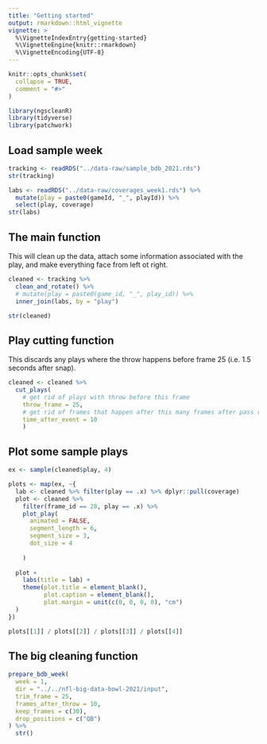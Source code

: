 ```yaml
---
title: "Getting started"
output: rmarkdown::html_vignette
vignette: >
  %\VignetteIndexEntry{getting-started}
  %\VignetteEngine{knitr::rmarkdown}
  %\VignetteEncoding{UTF-8}
---
```


```r
knitr::opts_chunk$set(
  collapse = TRUE,
  comment = "#>"
)
```

```r
library(ngscleanR)
library(tidyverse)
library(patchwork)
```

## Load sample week

```r
tracking <- readRDS("../data-raw/sample_bdb_2021.rds")
str(tracking)

labs <- readRDS("../data-raw/coverages_week1.rds") %>%
  mutate(play = paste0(gameId, "_", playId)) %>%
  select(play, coverage)
str(labs)
```

## The main function

This will clean up the data, attach some information associated with the play, and make everything face from left ot right.

```r
cleaned <- tracking %>%
  clean_and_rotate() %>%
  # mutate(play = paste0(game_id, "_", play_id)) %>%
  inner_join(labs, by = "play")

str(cleaned)
```

## Play cutting function

This discards any plays where the throw happens before frame 25 (i.e. 1.5 seconds after snap).

```r
cleaned <- cleaned %>%
  cut_plays(
    # get rid of plays with throw before this frame
    throw_frame = 25,
    # get rid of frames that happen after this many frames after pass released
    time_after_event = 10
    )
```

## Plot some sample plays

```r
ex <- sample(cleaned$play, 4)

plots <- map(ex, ~{
  lab <- cleaned %>% filter(play == .x) %>% dplyr::pull(coverage)
  plot <- cleaned %>%
    filter(frame_id == 28, play == .x) %>%
    plot_play(
      animated = FALSE,
      segment_length = 6,
      segment_size = 3,
      dot_size = 4
      
    )
  
  plot + 
    labs(title = lab) +
    theme(plot.title = element_blank(),
          plot.caption = element_blank(),
          plot.margin = unit(c(0, 0, 0, 0), "cm")
  )
})

plots[[1]] / plots[[2]] / plots[[3]] / plots[[4]] 
```

## The big cleaning function

```r
prepare_bdb_week(
  week = 1,
  dir = "../../nfl-big-data-bowl-2021/input",
  trim_frame = 25,
  frames_after_throw = 10,
  keep_frames = c(30),
  drop_positions = c("QB")
) %>%
  str()
```


